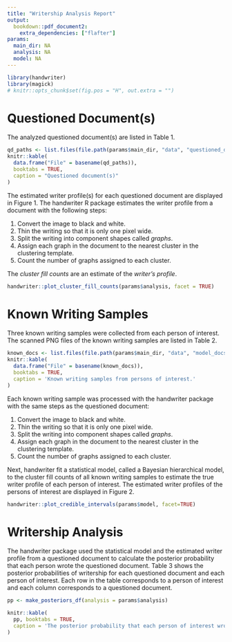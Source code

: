 ```yaml
---
title: "Writership Analysis Report"
output:
  bookdown::pdf_document2:
    extra_dependencies: ["flafter"]
params:
  main_dir: NA
  analysis: NA
  model: NA
---
```


```r
library(handwriter)
library(magick)
# knitr::opts_chunk$set(fig.pos = "H", out.extra = "")
```

# Questioned Document(s)

The analyzed questioned document(s) are listed in Table 1.

```r
qd_paths <- list.files(file.path(params$main_dir, "data", "questioned_docs"))
knitr::kable(
  data.frame("File" = basename(qd_paths)), 
  booktabs = TRUE,
  caption = "Questioned document(s)"
)
```

The estimated writer profile(s) for each questioned document are displayed in Figure 1. The handwriter R package estimates the writer profile from a document with the following steps:

1. Convert the image to black and white.
2. Thin the writing so that it is only one pixel wide.
3. Split the writing into component shapes called *graphs*.
4. Assign each graph in the document to the nearest cluster in the clustering template. 
5. Count the number of graphs assigned to each cluster. 

The *cluster fill counts* are an estimate of the *writer's profile*.

```r
handwriter::plot_cluster_fill_counts(params$analysis, facet = TRUE)
```

# Known Writing Samples
Three known writing samples were collected from each person of interest. The scanned PNG files of the known writing samples are listed in Table 2.
```r
known_docs <- list.files(file.path(params$main_dir, "data", "model_docs"), pattern = ".png", full.names = TRUE)
knitr::kable(
  data.frame("File" = basename(known_docs)), 
  booktabs = TRUE,
  caption = 'Known writing samples from persons of interest.'
)
```

Each known writing sample was processed with the handwriter package with the same steps as the questioned document:

1. Convert the image to black and white.
2. Thin the writing so that it is only one pixel wide.
3. Split the writing into component shapes called *graphs*.
4. Assign each graph in the document to the nearest cluster in the clustering template. 
5. Count the number of graphs assigned to each cluster.

Next, handwriter fit a statistical model, called a Bayesian hierarchical model, to the cluster fill counts of all known writing samples to estimate the true writer profile of each person of interest. The estimated writer profiles of the persons of interest are displayed in Figure 2.

```r
handwriter::plot_credible_intervals(params$model, facet=TRUE)
```

# Writership Analysis
The handwriter package used the statistical model and the estimated writer profile from a questioned document to calculate the posterior probability that each person wrote the questioned document. Table 3 shows the posterior probabilities of writership for each questioned document and each person of interest. Each row in the table corresponds to a person of interest and each column corresponds to a questioned document.

```r
pp <- make_posteriors_df(analysis = params$analysis)

knitr::kable(
  pp, booktabs = TRUE,
  caption = 'The posterior probability that each person of interest wrote each questioned document.'
)
```

